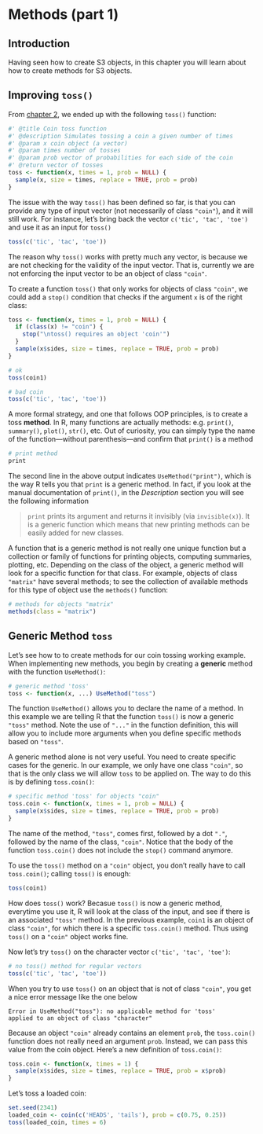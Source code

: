 # Methods (part 1) {#methods1}

## Introduction

Having seen how to create S3 objects, in this chapter you will learn about how
to create methods for S3 objects.



## Improving `toss()`

From [chapter 2](#function), we ended up with the following `toss()` function:

```r
#' @title Coin toss function 
#' @description Simulates tossing a coin a given number of times
#' @param x coin object (a vector)
#' @param times number of tosses
#' @param prob vector of probabilities for each side of the coin
#' @return vector of tosses
toss <- function(x, times = 1, prob = NULL) {
  sample(x, size = times, replace = TRUE, prob = prob)
}
```

The issue with the way `toss()` has been defined so far, is that you can provide 
any type of input vector (not necessarily of class `"coin"`), and it will still 
work. For instance, let's bring back the vector `c('tic', 'tac', 'toe')` and
use it as an input for `toss()`

```r
toss(c('tic', 'tac', 'toe'))
```

The reason why `toss()` works with pretty much any vector, is because we are 
not checking for the validity of the input vector. That is, currently we are
not enforcing the input vector to be an object of class `"coin"`.

To create a function `toss()` that only works for objects of class `"coin"`, we 
could add a `stop()` condition that checks if the argument `x` is of the right 
class:

```r
toss <- function(x, times = 1, prob = NULL) {
  if (class(x) != "coin") {
    stop("\ntoss() requires an object 'coin'")
  }
  sample(x$sides, size = times, replace = TRUE, prob = prob)
}

# ok
toss(coin1)

# bad coin
toss(c('tic', 'tac', 'toe'))
```


A more formal strategy, and one that follows OOP principles, is to create a 
toss __method__. In R, many functions are actually methods: e.g. `print()`, 
`summary()`, `plot()`, `str()`, etc. Out of curiosity, you can simply type the
name of the function---without parenthesis---and confirm that `print()` is a 
method

```r
# print method
print
```

The second line in the above output indicates `UseMethod("print")`, which is 
the way R tells you that `print` is a generic method. In fact, if you look at 
the manual documentation of `print()`, in the _Description_ section you will 
see the following information

> `print` prints its argument and returns it invisibly (via `invisible(x)`). 
> It is a generic function which means that new printing methods can be easily 
> added for new classes.

A function that is a generic method is not really one unique function but a 
collection or family of functions for printing objects, computing summaries, 
plotting, etc. Depending on the class of the object, a generic method will look 
for a specific function for that class. For example, objects of class `"matrix"`
have several methods; to see the collection of available methods for this type
of object use the `methods()` function:

```r
# methods for objects "matrix"
methods(class = "matrix")
```



## Generic Method `toss`

Let's see how to to create methods for our coin tossing working example.
When implementing new methods, you begin by creating a __generic__ method with 
the function `UseMethod()`:

```r
# generic method 'toss'
toss <- function(x, ...) UseMethod("toss")
```

The function `UseMethod()` allows you to declare the name of a method. In this 
example we are telling R that the function `toss()` is now a generic `"toss"` 
method. Note the use of `"..."` in the function definition, this will allow you 
to include more arguments when you define specific methods based on `"toss"`. 

A generic method alone is not very useful. You need to create specific cases for 
the generic. In our example, we only have one class `"coin"`, so that is the 
only class we will allow `toss` to be applied on. The way to do this is by 
defining `toss.coin()`:

```r
# specific method 'toss' for objects "coin"
toss.coin <- function(x, times = 1, prob = NULL) {
  sample(x$sides, size = times, replace = TRUE, prob = prob)
}
```

The name of the method, `"toss"`, comes first, followed by a dot `"."`, followed 
by the name of the class, `"coin"`. Notice that the body of the function 
`toss.coin()` does not include the `stop()` command anymore.

To use the `toss()` method on a `"coin"` object, you don't really have to call 
`toss.coin()`; calling `toss()` is enough:

```r
toss(coin1)
```

How does `toss()` work? Becasue `toss()` is now a generic method, everytime you 
use it, R will look at the class of the input, and see if there is an associated 
`"toss"` method. In the previous example, `coin1` is an object of class `"coin"`, 
for which there is a specific `toss.coin()` method. Thus using `toss()` on a 
`"coin"` object works fine. 

Now let's try `toss()` on the character vector `c('tic', 'tac', 'toe')`:

```r
# no toss() method for regular vectors
toss(c('tic', 'tac', 'toe'))
```

When you try to use `toss()` on an object that is not of class `"coin"`, you get 
a nice error message like the one below

```
Error in UseMethod("toss"): no applicable method for 'toss' 
applied to an object of class "character"
```

Because an object `"coin"` already contains an element `prob`, the `toss.coin()` 
function does not really need an argument `prob`. Instead, we can pass this 
value from the coin object. Here's a new definition of `toss.coin()`:

```r
toss.coin <- function(x, times = 1) {
  sample(x$sides, size = times, replace = TRUE, prob = x$prob)
}
```

Let's toss a loaded coin:

```r
set.seed(2341)
loaded_coin <- coin(c('HEADS', 'tails'), prob = c(0.75, 0.25))
toss(loaded_coin, times = 6)
```

